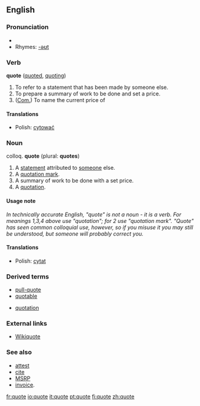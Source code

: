 ==English==

===Pronunciation===
* {{IPA|/kwəʊt/}}
* Rhymes: [[Rhymes:English:-əʊt|-əʊt]]

===Verb===
'''quote''' ([[quoted]], [[quoting]])

#To refer to a statement that has been made by someone else.
#To prepare a summary of work to be done and set a price.
# ([[Com.]]) To name the current price of

====Translations====
*Polish: [[cytować]]

===Noun===
colloq. '''quote''' (plural: '''quotes''')

#A [[statement]] attributed to [[someone]] else.
#A [[quotation mark]].
#A summary of work to be done with a set price.
#A [[quotation]].

====Usage note====
''In technically accurate English, "quote" is not a noun - it is a verb.  For meanings 1,3,4 above use "quotation"; for 2 use "quotation mark".  "Quote" has seen common colloquial use, however, so if you misuse it you may still be understood, but someone will probably correct you.''

====Translations====
*Polish: [[cytat]]

===Derived terms===
{{top}}
*[[pull-quote]]
*[[quotable]]
{{mid}}
*[[quotation]]
{{bottom}}

===External links===
*[[wikiquote:|Wikiquote]]
{{pedialite}}

===See also===
*[[attest]]
*[[cite]]
*[[w:MSRP|MSRP]] 
*[[w:invoice|invoice]].

[[fr:quote]]
[[io:quote]]
[[it:quote]]
[[pt:quote]]
[[fi:quote]]
[[zh:quote]]